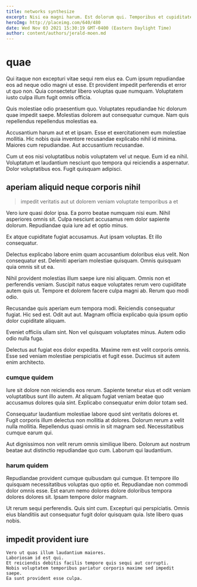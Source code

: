 ```yaml
---
title: networks synthesize
excerpt: Nisi ea magni harum. Est dolorum qui. Temporibus et cupiditate magnam porro. Dolorem minus perferendis.
heroImg: http://placeimg.com/640/480
date: Wed Nov 03 2021 15:30:19 GMT-0400 (Eastern Daylight Time)
author: content/authors/jerald-moen.md
---
```

# quae

Qui itaque non excepturi vitae sequi rem eius ea. Cum ipsum repudiandae eos ad neque odio magni ut esse. Et provident impedit perferendis et error ut quo non. Quia consectetur libero voluptas quae numquam. Voluptatem iusto culpa illum fugit omnis officia.
  
Quis molestiae odio praesentium quo. Voluptates repudiandae hic dolorum quae impedit saepe. Molestias dolorem aut consequatur cumque. Nam quis repellendus repellendus molestias ea.
  
Accusantium harum aut et et ipsam. Esse et exercitationem eum molestiae mollitia. Hic nobis quia inventore recusandae explicabo nihil id minima. Maiores cum repudiandae. Aut accusantium recusandae.
  
Cum ut eos nisi voluptatibus nobis voluptatem vel ut neque. Eum id ea nihil. Voluptatum et laudantium nesciunt quo tempora qui reiciendis a aspernatur. Dolor voluptatibus eos. Fugit quisquam adipisci.

## aperiam aliquid neque corporis nihil

> impedit veritatis aut ut dolorem veniam voluptate temporibus a et

Vero iure quasi dolor ipsa. Ea porro beatae numquam nisi eum. Nihil asperiores omnis sit. Culpa nesciunt accusamus rem dolor sapiente dolorum. Repudiandae quia iure ad et optio minus.
  
Ex atque cupiditate fugiat accusamus. Aut ipsam voluptas. Et illo consequatur.
  
Delectus explicabo labore enim quam accusantium doloribus eius velit. Non consequatur est. Deleniti aperiam molestiae quisquam. Omnis quisquam quia omnis sit ut ea.
  
Nihil provident molestias illum saepe iure nisi aliquam. Omnis non et perferendis veniam. Suscipit natus eaque voluptates rerum vero cupiditate autem quis ut. Tempore et dolorem facere culpa magni ab. Rerum quo modi odio.
  
Recusandae quis aperiam eum tempora modi. Reiciendis consequatur fugiat. Hic sed est. Odit aut aut. Magnam officia explicabo quia ipsum optio dolor cupiditate aliquam.
  
Eveniet officiis ullam sint. Non vel quisquam voluptates minus. Autem odio odio nulla fuga.
  
Delectus aut fugiat eos dolor expedita. Maxime rem est velit corporis omnis. Esse sed veniam molestiae perspiciatis et fugit esse. Ducimus sit autem enim architecto.

### cumque quidem

Iure sit dolore non reiciendis eos rerum. Sapiente tenetur eius et odit veniam voluptatibus sunt illo autem. At aliquam fugiat veniam beatae quo accusamus dolores quia sint. Explicabo consequatur enim dolor totam sed.
  
Consequatur laudantium molestiae labore quod sint veritatis dolores et. Fugit corporis illum delectus non mollitia at dolores. Dolorum rerum a velit nulla mollitia. Repellendus quasi omnis in sit magnam sed. Necessitatibus cumque earum qui.
  
Aut dignissimos non velit rerum omnis similique libero. Dolorum aut nostrum beatae aut distinctio repudiandae quo cum. Laborum qui laudantium.

### harum quidem

Repudiandae provident cumque quibusdam qui cumque. Et tempore illo quisquam necessitatibus voluptas quo optio et. Repudiandae non commodi dolor omnis esse. Est earum nemo dolores dolore doloribus tempora dolores dolores sit. Ipsam tempore dolor magnam.
  
Ut rerum sequi perferendis. Quis sint cum. Excepturi qui perspiciatis. Omnis eius blanditiis aut consequatur fugit dolor quisquam quia. Iste libero quas nobis.

## impedit provident iure

```text
Vero ut quas illum laudantium maiores.
Laboriosam id est qui.
Et reiciendis debitis facilis tempore quis sequi aut corrupti.
Nobis voluptatem temporibus pariatur corporis maxime sed impedit saepe.
Ea sunt provident esse culpa.
```

